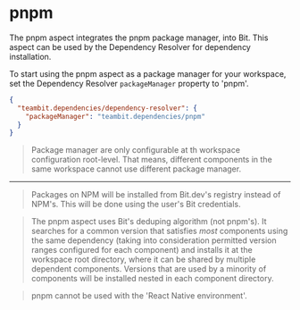 # pnpm

The pnpm aspect integrates the pnpm package manager, into Bit. This aspect can be used by the Dependency Resolver for dependency installation.

To start using the pnpm aspect as a package manager for your workspace, set the Dependency Resolver `packageManager` property to 'pnpm'.

```json
{
  "teambit.dependencies/dependency-resolver": {
    "packageManager": "teambit.dependencies/pnpm"
  }
}
```

> Package manager are only configurable at th workspace configuration root-level.
> That means, different components in the same workspace cannot use different package manager.

---

> Packages on NPM will be installed from Bit.dev's registry instead of NPM's. This will be done using the user's Bit credentials.

> The pnpm aspect uses Bit's deduping algorithm (not pnpm's).
> It searches for a common version that satisfies _most_ components using the same dependency (taking into consideration permitted version ranges configured for each component) and installs it at the workspace root directory,
> where it can be shared by multiple dependent components.
> Versions that are used by a minority of components will be installed nested in each component directory.

> pnpm cannot be used with the 'React Native environment'.

